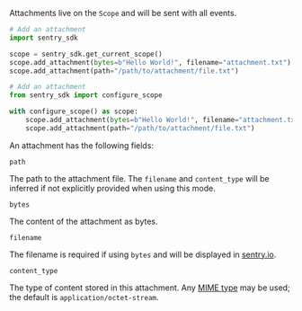 Attachments live on the `Scope` and will be sent with all events.

```python {tabTitle:Python (SDK 2.x)}
# Add an attachment
import sentry_sdk

scope = sentry_sdk.get_current_scope()
scope.add_attachment(bytes=b"Hello World!", filename="attachment.txt")
scope.add_attachment(path="/path/to/attachment/file.txt")
```

```python {tabTitle:Python (SDK 1.x)}
# Add an attachment
from sentry_sdk import configure_scope

with configure_scope() as scope:
    scope.add_attachment(bytes=b"Hello World!", filename="attachment.txt")
    scope.add_attachment(path="/path/to/attachment/file.txt")
```

An attachment has the following fields:

`path`

The path to the attachment file. The `filename` and `content_type` will be inferred if not explicitly provided when using this mode.

`bytes`

The content of the attachment as bytes.

`filename`

The filename is required if using `bytes` and will be displayed in [sentry.io](https://sentry.io).

`content_type`

The type of content stored in this attachment. Any [MIME type](https://www.iana.org/assignments/media-types/media-types.xhtml) may be used; the default is `application/octet-stream`.
